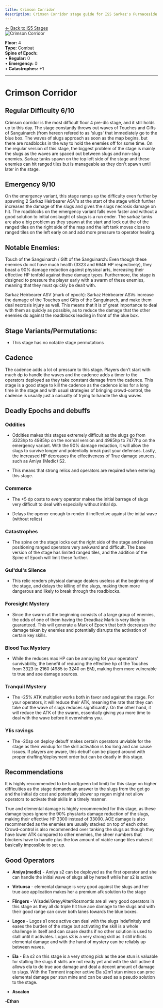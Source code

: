```yaml
---
title: Crimson Corridor
description: Crimson Corridor stage guide for IS5 Sarkaz's Furnaceside Fables
---
```


<div class="back-button-container">
  <a href="/is5-sarkaz/stages/" class="back-button">
    <span class="back-arrow">←</span>
    <span class="back-text">Back to IS5 Stages</span>
  </a>
</div>


<img src="/stages/crimson-corridor.png" alt="Crimson Corridor" />

**Floor:** 4  
**Type:** Combat  
**Spine of Epoch:**<br />
• **Regular:** 0<br />
• **Emergency:** 0<br />
• **Catastrophes:** +1

---

<StrategySection title="Stage Analysis" author="oyana" defaultOpen={true}>

# Crimson Corridor 

## Regular Difficulty 6/10

Crimson corridor is the most difficult floor 4 pre-dlc stage, and it still holds up to this day. The stage constantly throws out waves of Touches and Gifts of Sanguinarch (from hereon refered to as 'slugs' that immediately go to the blue box. The waves of slugs approach as soon as the map begins, but there are roadblocks in the way to hold the enemies off for some time. On the regular version of this stage, the biggest problem of the stage is mainly the slugs as the waves are spaced out between slugs and non-slug enemies. Sarkaz tanks spawn on the top left side of the stage and these enemies can hit ranged tiles but is manageable as they don't spawn until later in the stage.

## Emergency 9/10

On the emergency variant, this stage ramps up the difficulty even further by spawning 2 Sarkaz Heirbearer ASV's at the start of the stage which further increases the damage of the slugs and gives the slugs necrosis damage on hit. The roadblocks on the emergency variant falls even faster and without a good solution to initial onslaught of slugs is a run ender. The sarkaz tanks are also a big problem as they spawn at the start and lock out the of the ranged tiles on the right side of the map and the left tank moves close to ranged tiles on the left early on and add more pressure to operator healing.

## Notable Enemies:

Touch of the Sanguinarch / Gift of the Sanguinarch: Even though these enemies do not have much health (3323 and 6646 HP respectively), they boast a 90% damage reduction against physical arts, increasing their effective HP tenfold against these damage types. Furthermore, the stage is designed to pressure the player early with a swarm of these enemies, meaning that they must quickly be dealt with.

Sarkaz Heirbearer ASV (mark of epoch): Sarkaz Heirbearer ASVs increase the damage of the Touches and Gifts of the Sanguinarch, and make them deal necrosis injury as well. This means that it is of great importance to deal with them as quickly as possible, as to reduce the damage that the other enemies do against the roadblocks leading in front of the blue box.

## Stage Variants/Permutations:

* This stage has no notable stage permutations

## Cadence

The cadence adds a lot of pressure to this stage. Players don't start with much dp to handle the waves and the cadence adds a timer to the operators deployed as they take constant damage from the cadence. This stage is a good stage to kill the cadence as the cadence idles for a long time in the stage and with usual strategies of bringing crowd-control, the cadence is usually just a casualty of trying to handle the slug waves.

## Deadly Epochs and debuffs

###  Oddities

- Oddities makes this stages extremely difficult as the slugs go from 3323hp to 4985hp on the normal version and 4985hp to 7477hp on the emergency variant. With the 90% damage reduction, it will allow the slugs to survive longer and potentially break past your defenses. Lastly, the increased HP decreases the effectiveness of True damage sources, such as Amiya (Medic) S2.

- This means that strong relics and operators are required when entering this stage.

### Commerce

- The +5 dp costs to every operator makes the initial barrage of slugs very difficult to deal with especially without intial dp.

- Delays the opener enough to render it ineffective against the initial wave (without relics)

### Catastrophes

- The spine on the stage locks out the right side of the stage and makes positioning ranged operators very awkward and difficult. The base version of the stage has limited ranged tiles, and the addition of the Spine of Epoch will limit these further.

### Gul'dul's Silence

- This relic renders physical damage dealers useless at the beginning of the stage, and delays the killing of the slugs, making them more dangerous and likely to break through the roadblocks.

### Foresight Mystery

- Since the swarm at the beginning consists of a large group of enemies, the odds of one of them having the Dreadkaz Mark is very likely to guaranteed. This will generate a Mark of Epoch that both decreases the damage taken by enemies and potentially disrupts the activation of certain key skills.

### Blood Tax Mystery

- While the reduces max HP can be annoying fot your operators' survivability, the benefit of reducing the effective hp of the Touches from 3323 to 2160 (4985 to 3240 on EM), making them more vulnerable to true and aoe damage sources.


### Tranquil Mystery

- The -25% ATK multiplier works both in favor and against the stage. For your operators, it will reduce their ATK, meaning the rate that they can take out the wave of slugs reduces significantly. On the other hand, it will reduce the ATK of the swarm, essentially giving you more time to deal with the wave before it overwhelms you.

### Ylis ravings

- The -20sp on deploy debuff makes certain operators unviable for the stage as their windup for the skill activation is too long and can cause issues. If players are aware, this debuff can be played around with proper drafting/deployment order but can be deadly in this stage.


## Recommendations

It is highly recommended to be lucid(green toil limit) for this stage on higher difficulties as the stage demands an answer to the slugs from the get go and the initial dp cost and potentially slower sp regen might not allow operators to activate their skills in a timely manner.



True and elemental damage is highly recommended for this stage, as these damage types ignore the 90% phys/arts damage reduction of the slugs, making their effective HP 3300 instead of 33000. AOE damage is also recommended as the enemies are usually stacked on top of each other. Crowd-control is also recommended over tanking the slugs as though they have lower ATK compared to other enemies, the sheer numbers that blockers have to handle plus the low amount of viable range tiles makes it basically impossible to set up.

## Good Operators

- **Amiya(medic)** - Amiya s2 can be deployed as the first operator and she can handle the initial wave of slugs all by herself while her s2 is active

- **Virtuosa** - elemental damage is very good against the slugs and her true aoe application makes her a premium afk solution to the stage

- **Flingers** - Wisadel/GreyyAlter/Rosmontis are all very good operators in this stage as they all do triple hit true aoe damage to the slugs and with their good range can cover both lanes towards the blue boxes.

- **Logos** - Logos s1 once active can deal with the slugs indefinitely and eases the burden of the stage but activating the skill is a whole challenge in itself and can cause deaths if no other solution is used to stall until it activates. Logos s3 is a very strong skill as it still inflicts elemental damage and with the hand of mystery can be reliably up between waves.

- **Ela** - Ela s2 on this stage is a very strong pick as the aoe stun is valuable for stalling the slugs if skills are not ready yet and with the skill active it allows ela to do true aoe damage and deal a decent amount of damage to slugs. With the Torment inspirer active Ela s2m1 stun mines can proc elemental damage per stun mine and can be used as a pseudo solution to the stage.

- **Ascalon**

-**Ethan** 

</StrategySection>
